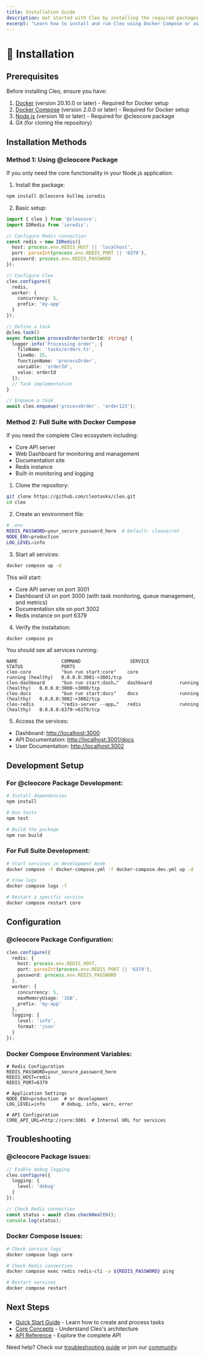 ```yaml
---
title: Installation Guide
description: Get started with Cleo by installing the required packages and setting up your environment.
excerpt: "Learn how to install and run Cleo using Docker Compose or as a standalone package. This guide covers all the necessary steps to get your distributed task queue system up and running in minutes."
---
```


# 🚀 Installation

## Prerequisites

Before installing Cleo, ensure you have:

1. [Docker](https://docs.docker.com/get-docker/) (version 20.10.0 or later) - Required for Docker setup
2. [Docker Compose](https://docs.docker.com/compose/install/) (version 2.0.0 or later) - Required for Docker setup
3. [Node.js](https://nodejs.org/) (version 16 or later) - Required for @cleocore package
4. Git (for cloning the repository)

## Installation Methods

### Method 1: Using @cleocore Package

If you only need the core functionality in your Node.js application:

1. Install the package:
```bash
npm install @cleocore bullmq ioredis
```

2. Basic setup:
```typescript
import { cleo } from '@cleocore';
import IORedis from 'ioredis';

// Configure Redis connection
const redis = new IORedis({
  host: process.env.REDIS_HOST || 'localhost',
  port: parseInt(process.env.REDIS_PORT || '6379'),
  password: process.env.REDIS_PASSWORD
});

// Configure Cleo
cleo.configure({
  redis,
  worker: {
    concurrency: 5,
    prefix: 'my-app'
  }
});

// Define a task
@cleo.task()
async function processOrder(orderId: string) {
  logger.info('Processing order', {
    fileName: 'tasks/orders.ts',
    lineNo: 25,
    functionName: 'processOrder',
    variable: 'orderId',
    value: orderId
  });
  // Task implementation
}

// Enqueue a task
await cleo.enqueue('processOrder', 'order123');
```

### Method 2: Full Suite with Docker Compose

If you need the complete Cleo ecosystem including:
- Core API server
- Web Dashboard for monitoring and management
- Documentation site
- Redis instance
- Built-in monitoring and logging

1. Clone the repository:
```bash
git clone https://github.com/cleotasks/cleo.git
cd cleo
```

2. Create an environment file:
```bash
# .env
REDIS_PASSWORD=your_secure_password_here  # Default: cleosecret
NODE_ENV=production
LOG_LEVEL=info
```

3. Start all services:
```bash
docker compose up -d
```

This will start:
- Core API server on port 3001
- Dashboard UI on port 3000 (with task monitoring, queue management, and metrics)
- Documentation site on port 3002
- Redis instance on port 6379

4. Verify the installation:
```bash
docker compose ps
```

You should see all services running:
```
NAME                COMMAND                  SERVICE             STATUS              PORTS
cleo-core           "bun run start:core"    core                running (healthy)   0.0.0.0:3001->3001/tcp
cleo-dashboard      "bun run start:dash…"   dashboard          running (healthy)   0.0.0.0:3000->3000/tcp
cleo-docs           "bun run start:docs"    docs               running (healthy)   0.0.0.0:3002->3002/tcp
cleo-redis          "redis-server --app…"   redis              running (healthy)   0.0.0.0:6379->6379/tcp
```

5. Access the services:
- Dashboard: [http://localhost:3000](http://localhost:3000)
- API Documentation: [http://localhost:3001/docs](http://localhost:3001/docs)
- User Documentation: [http://localhost:3002](http://localhost:3002)

## Development Setup

### For @cleocore Package Development:
```bash
# Install dependencies
npm install

# Run tests
npm test

# Build the package
npm run build
```

### For Full Suite Development:
```bash
# Start services in development mode
docker compose -f docker-compose.yml -f docker-compose.dev.yml up -d

# View logs
docker compose logs -f

# Restart a specific service
docker compose restart core
```

## Configuration

### @cleocore Package Configuration:
```typescript
cleo.configure({
  redis: {
    host: process.env.REDIS_HOST,
    port: parseInt(process.env.REDIS_PORT || '6379'),
    password: process.env.REDIS_PASSWORD
  },
  worker: {
    concurrency: 5,
    maxMemoryUsage: '1GB',
    prefix: 'my-app'
  },
  logging: {
    level: 'info',
    format: 'json'
  }
});
```

### Docker Compose Environment Variables:
```env
# Redis Configuration
REDIS_PASSWORD=your_secure_password_here
REDIS_HOST=redis
REDIS_PORT=6379

# Application Settings
NODE_ENV=production  # or development
LOG_LEVEL=info      # debug, info, warn, error

# API Configuration
CORE_API_URL=http://core:3001  # Internal URL for services
```

## Troubleshooting

### @cleocore Package Issues:
```typescript
// Enable debug logging
cleo.configure({
  logging: {
    level: 'debug'
  }
});

// Check Redis connection
const status = await cleo.checkHealth();
console.log(status);
```

### Docker Compose Issues:
```bash
# Check service logs
docker compose logs core

# Check Redis connection
docker compose exec redis redis-cli -a ${REDIS_PASSWORD} ping

# Restart services
docker compose restart
```

## Next Steps

- [Quick Start Guide](/docs/quick-start) - Learn how to create and process tasks
- [Core Concepts](/docs/core-concepts) - Understand Cleo's architecture
- [API Reference](/docs/api-reference) - Explore the complete API

Need help? Check our [troubleshooting guide](/docs/troubleshooting) or join our [community](/community).